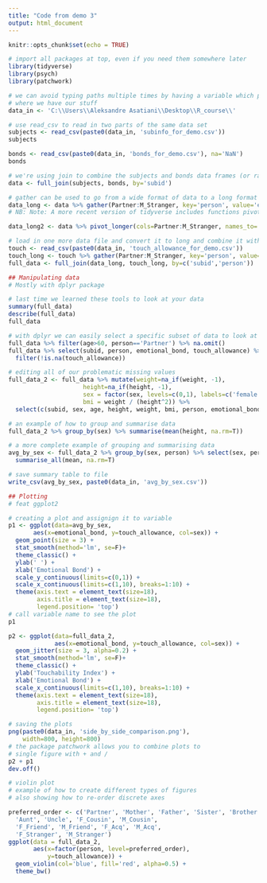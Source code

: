 ```yaml
---
title: "Code from demo 3"
output: html_document
---
```


```r
knitr::opts_chunk$set(echo = TRUE)
```
```r
# import all packages at top, even if you need them somewhere later
library(tidyverse)
library(psych)
library(patchwork)

# we can avoid typing paths multiple times by having a variable which points to the folder,
# where we have our stuff
data_in <- 'C:\\Users\\Aleksandre Asatiani\\Desktop\\R_course\\'

# use read_csv to read in two parts of the same data set
subjects <- read_csv(paste0(data_in, 'subinfo_for_demo.csv'))
subjects

bonds <- read_csv(paste0(data_in, 'bonds_for_demo.csv'), na='NaN')
bonds                  

# we're using join to combine the subjects and bonds data frames (or rather, tibbles)
data <- full_join(subjects, bonds, by='subid')

# gather can be used to go from a wide format of data to a long format
data_long <- data %>% gather(Partner:M_Stranger, key='person', value='emotional_bond')
# NB: Note: A more recent version of tidyverse includes functions pivot_wider and pivot_longer, which are recommended for use instead of spread and gather, respectively. You can choose to use either! To get the same end result as above with pivot_longer, you would run

data_long2 <- data %>% pivot_longer(cols=Partner:M_Stranger, names_to='person', values_to='emotional_bond')

# load in one more data file and convert it to long and combine it with the others
touch <- read_csv(paste0(data_in, 'touch_allowance_for_demo.csv'))
touch_long <- touch %>% gather(Partner:M_Stranger, key='person', value='touch_allowance')
full_data <- full_join(data_long, touch_long, by=c('subid','person'))

## Manipulating data
# Mostly with dplyr package

# last time we learned these tools to look at your data
summary(full_data)
describe(full_data)
full_data

# with dplyr we can easily select a specific subset of data to look at (or save)
full_data %>% filter(age>60, person=='Partner') %>% na.omit()
full_data %>% select(subid, person, emotional_bond, touch_allowance) %>% 
  filter(!is.na(touch_allowance))

# editing all of our problematic missing values
full_data_2 <- full_data %>% mutate(weight=na_if(weight, -1),
                     height=na_if(height, -1),
                     sex = factor(sex, levels=c(0,1), labels=c('female','male')),
                     bmi = weight / (height^2)) %>% 
  select(c(subid, sex, age, height, weight, bmi, person, emotional_bond, touch_allowance))

# an example of how to group and summarise data
full_data_2 %>% group_by(sex) %>% summarise(mean(height, na.rm=T))

# a more complete example of grouping and summarising data
avg_by_sex <- full_data_2 %>% group_by(sex, person) %>% select(sex, person, emotional_bond, touch_allowance) %>% 
  summarise_all(mean, na.rm=T)

# save summary table to file
write_csv(avg_by_sex, paste0(data_in, 'avg_by_sex.csv'))

## Plotting
# feat ggplot2

# creating a plot and assignign it to variable
p1 <- ggplot(data=avg_by_sex, 
       aes(x=emotional_bond, y=touch_allowance, col=sex)) +
  geom_point(size = 3) + 
  stat_smooth(method='lm', se=F)+
  theme_classic() + 
  ylab(' ') +
  xlab('Emotional Bond') +
  scale_y_continuous(limits=c(0,1)) +
  scale_x_continuous(limits=c(1,10), breaks=1:10) +
  theme(axis.text = element_text(size=18),
        axis.title = element_text(size=18),
        legend.position= 'top')
# call variable name to see the plot
p1

p2 <- ggplot(data=full_data_2, 
             aes(x=emotional_bond, y=touch_allowance, col=sex)) +
  geom_jitter(size = 3, alpha=0.2) + 
  stat_smooth(method='lm', se=F)+
  theme_classic() + 
  ylab('Touchability Index') +
  xlab('Emotional Bond') +
  scale_x_continuous(limits=c(1,10), breaks=1:10) +
  theme(axis.text = element_text(size=18),
        axis.title = element_text(size=18),
        legend.position= 'top')

# saving the plots
png(paste0(data_in, 'side_by_side_comparison.png'), 
    width=800, height=800)
# the package patchwork allows you to combine plots to 
# single figure with + and /
p2 + p1
dev.off()

# violin plot
# example of how to create different types of figures 
# also showing how to re-order discrete axes 

preferred_order <- c('Partner', 'Mother', 'Father', 'Sister', 'Brother', 
  'Aunt', 'Uncle', 'F_Cousin', 'M_Cousin',
  'F_Friend', 'M_Friend', 'F_Acq', 'M_Acq',  
  'F_Stranger', 'M_Stranger')
ggplot(data = full_data_2, 
       aes(x=factor(person, level=preferred_order), 
           y=touch_allowance)) +
  geom_violin(col='blue', fill='red', alpha=0.5) + 
  theme_bw()
```
